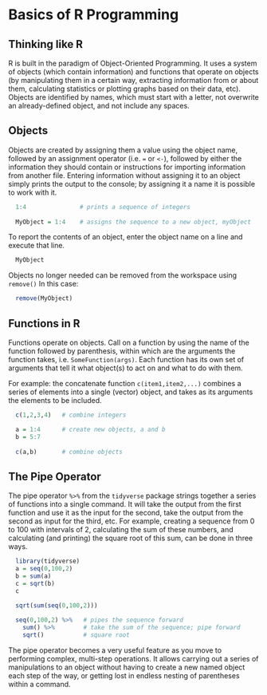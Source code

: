 # Basics of R Programming

## Thinking like R 
R is built in the paradigm of Object-Oriented Programming. It uses a system of objects (which contain information) and functions that operate on objects (by manipulating them in a certain way, extracting information from or about them, calculating statistics or plotting graphs based on their data, etc). Objects are identified by names, which must start with a letter, not overwrite an already-defined object, and not include any spaces.

## Objects
Objects are created by assigning them a value using the object name, followed by an assignment operator (i.e. `=` or `<-`), followed by either the information they should contain or instructions for importing information from another file. Entering information without assigning it to an object simply prints the output to the console; by assigning it a name it is possible to work with it. 

````{r objintro,eval=TRUE}
  1:4               # prints a sequence of integers
     
  MyObject = 1:4    # assigns the sequence to a new object, myObject
````

To report the contents of an object, enter the object name on a line and execute that line.

```{r objprint,eval=TRUE}
  MyObject
```

Objects no longer needed can be removed from the workspace using `remove()` In this case:

```{r objrm,eval=TRUE}
  remove(MyObject)
```


## Functions in R
Functions operate on objects. Call on a function by using the name of the function followed by parenthesis, within which are the arguments the function takes, i.e. `SomeFunction(args)`. Each function has its own set of arguments that tell it what object(s) to act on and what to do with them.

For example: the concatenate function `c(item1,item2,...)` combines a series of elements into a single (vector) object, and takes as its arguments the elements to be included.

```{r funs1,eval=TRUE}
  c(1,2,3,4)   # combine integers

  a = 1:4      # create new objects, a and b         
  b = 5:7
  
  c(a,b)       # combine objects
```

## The Pipe Operator
The pipe operator `%>%` from the `tidyverse` package strings together a series of functions into a single command. It will take the output from the first function and use it as the input for the second, take the output from the second as input for the third, etc. For example, creating a sequence from 0 to 100 with intervals of 2, calculating the sum of these numbers, and calculating (and printing) the square root of this sum, can be done in three ways.

```{r piping,eval=TRUE,message=F}
  library(tidyverse)
  a = seq(0,100,2) 
  b = sum(a)
  c = sqrt(b)
  c
     
  sqrt(sum(seq(0,100,2)))

  seq(0,100,2) %>%   # pipes the sequence forward   
    sum() %>%        # take the sum of the sequence; pipe forward 
    sqrt()           # square root
```

The pipe operator becomes a very useful feature as you move to performing complex, multi-step operations. It allows carrying out a series of manipulations to an object without having to create a new named object each step of the way, or getting lost in endless nesting of parentheses within a command.